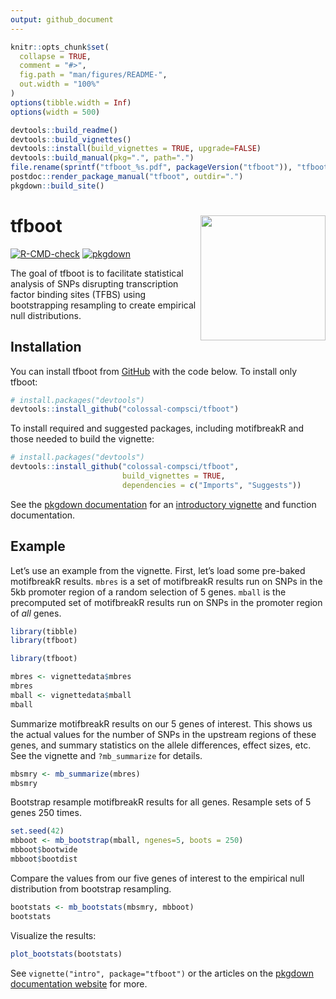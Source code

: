 ```yaml
---
output: github_document
---
```


<!-- README.md is generated from README.Rmd. Please edit that file -->

```r
knitr::opts_chunk$set(
  collapse = TRUE,
  comment = "#>",
  fig.path = "man/figures/README-",
  out.width = "100%"
)
options(tibble.width = Inf)
options(width = 500)
```

```r
devtools::build_readme()
devtools::build_vignettes()
devtools::install(build_vignettes = TRUE, upgrade=FALSE)
devtools::build_manual(pkg=".", path=".")
file.rename(sprintf("tfboot_%s.pdf", packageVersion("tfboot")), "tfboot.pdf")
postdoc::render_package_manual("tfboot", outdir=".")
pkgdown::build_site()
```

# tfboot <a href='https://github.com/colossal-compsci/tfboot/'><img src='man/figures/logo.png' align="right" height="200" /></a>

<!-- badges: start -->
[![R-CMD-check](https://github.com/colossal-compsci/tfboot/actions/workflows/R-CMD-check.yaml/badge.svg)](https://github.com/colossal-compsci/tfboot/actions/workflows/R-CMD-check.yaml)
[![pkgdown](https://img.shields.io/badge/documentation-pkgdown-9164cc.svg)](https://colossal-compsci.github.io/tfboot)
<!-- FIXME: Update this link -->
<!-- [![bioRxiv](https://img.shields.io/badge/biorRxiv-2023.MM.DD.XXXXXX-b31b1b.svg)](https://www.biorxiv.org/) -->
<!-- badges: end -->

The goal of tfboot is to facilitate statistical analysis of SNPs disrupting transcription factor binding sites (TFBS) using bootstrapping resampling to create empirical null distributions.

<!-- FIXME: Update with citation:  -->
<!-- If you use tfboot, please consider citing the [paper](https://www.biorxiv.org/): Turner, S.D., et al. (2023). tfboot: Bootstrapping and statistical analysis for transcription factor binding site-disrupting variants in gene sets. bioRxiv 2023.MM.DD.XXXXXX. doi:FIXME. -->

## Installation

You can install tfboot from [GitHub](https://github.com/colossal-compsci/tfboot) with the code below. To install only tfboot:

```r
# install.packages("devtools")
devtools::install_github("colossal-compsci/tfboot")
```

To install required and suggested packages, including motifbreakR and those needed to build the vignette:

```r
# install.packages("devtools")
devtools::install_github("colossal-compsci/tfboot",
                         build_vignettes = TRUE, 
                         dependencies = c("Imports", "Suggests"))
```

See the [pkgdown documentation](https://colossal-compsci.github.io/tfboot) for an [introductory vignette](https://colossal-compsci.github.io/tfboot/articles/intro.html) and function documentation.

## Example

Let's use an example from the vignette. First, let's load some pre-baked motifbreakR results. `mbres` is a set of motifbreakR results run on SNPs in the 5kb promoter region of a random selection of 5 genes. `mball` is the precomputed set of motifbreakR results run on SNPs in the promoter region of _all_ genes. 

```r
library(tibble)
library(tfboot)
```

```r
library(tfboot)
```

```r
mbres <- vignettedata$mbres
mbres
mball <- vignettedata$mball
mball
```

Summarize motifbreakR results on our 5 genes of interest. This shows us the actual values for the number of SNPs in the upstream regions of these genes, and summary statistics on the allele differences, effect sizes, etc. See the vignette and `?mb_summarize` for details.

```r
mbsmry <- mb_summarize(mbres)
mbsmry
```

Bootstrap resample motifbreakR results for all genes. Resample sets of 5 genes 250 times.

```r
set.seed(42)
mbboot <- mb_bootstrap(mball, ngenes=5, boots = 250)
mbboot$bootwide
mbboot$bootdist
```

Compare the values from our five genes of interest to the empirical null distribution from bootstrap resampling.

```r
bootstats <- mb_bootstats(mbsmry, mbboot)
bootstats
```

Visualize the results:

```r
plot_bootstats(bootstats)
```

See `vignette("intro", package="tfboot")` or the articles on the [pkgdown documentation website](https://colossal-compsci.github.io/tfboot) for more.
